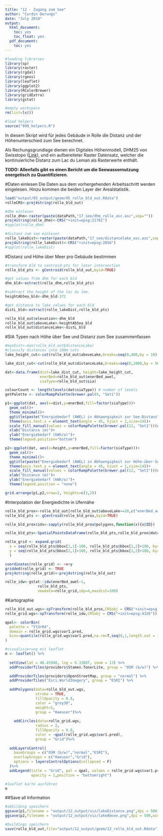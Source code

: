 ```yaml
---
title: "12 - Zugang zum See"
author: "Curdin Derungs"
date: "July 2018"
output:
  html_document:
    toc: yes
    toc_float: yes
  pdf_document:
    toc: yes
---
```


```r

#loading libraries
library(sp)
library(raster)
library(rgdal)
library(rgeos)
library(leaflet)
library(ggplot2)
library(RColorBrewer)
library(gridExtra)
library(gstat)

#empty workspace
rm(list=ls())

#load helpers
source("999_helpers.R")
```

In diesem Skript wird für jedes Gebäude in Rolle die Distanz und der Höhenunterschied zum See berechnet.  

Als Rechungsgrundlage dienen ein Digitales Höhenmodell, DHM25 von Swisstopo ([Link](https://www.swisstopo.admin.ch/de/home/products/height/dhm25.html)), und ein aufbereiteter Raster Datensatz, welcher die kontinuierliche Distanz zum Lac du Leman als Rasterwerte enthält.   

__TODO: Allenfalls gibt es einen Bericht um die Seewassernutzung energetisch zu Quantifizieren.__

#Daten einlesen
Die Daten aus dem vorhergehenden Arbeitsschritt werden eingelesen. Hinzu kommen die beiden Layer der Arealstatistik.
```r
load("output/05_output/geom/05_rolle_bld_out.Rdata")
rolleCRS<-proj4string(rolle_bld_out)

#dhm einlesen
rolle_dhm<-raster(paste(dataPath,"17_see/dhm_rolle_asc.asc",sep=""))
proj4string(rolle_dhm)<-CRS("+init=epsg:21781")
#spplot(rolle_dhm)

#distanz zum see einlesen
rolle_lakeDist<-raster(paste(dataPath,"17_see/distancelake_asc.asc",sep=""))
proj4string(rolle_lakeDist)<-CRS("+init=epsg:2056")
#spplot(rolle_lakeDist)
```

#Distanz und Höhe über Meer pro Gebäude bestimmen
```r
#transform bld to centroid-pts for later intersection
rolle_bld_pts <- gCentroid(rolle_bld_out,byid=TRUE)

#get values from dhm for each bld
dhm_bld<-extract(rolle_dhm,rolle_bld_pts)

#subtract the height of the lac du lem.
heightAbSea_bld<-dhm_bld-372

#get distance to lake values for each bld
distL_bld<-extract(rolle_lakeDist,rolle_bld_pts)

rolle_bld_out$elevation<-dhm_bld
rolle_bld_out$aboveLake<-heightAbSea_bld
rolle_bld_out$distanceLake<-distL_bld
```


#SIA Typen nach Höhe über See und Distanz zum See zusammenfassen
```r
#maxDist<-max(rolle_bld_out$distanceLake)
#classify distances into 100m cuts
lake_height_cut<-cut(rolle_bld_out$aboveLake,breaks=seq(0,400,by = 10),labels=paste(seq(0,390,by = 10),seq(10,400,by = 10),sep="-"))

lake_dist_cut<-cut(rolle_bld_out$distanceLake,breaks=seq(0,2000,by = 50),labels=paste(seq(0,1950,by = 50),seq(50,2000,by = 50),sep="-"))

dat<-data.frame(dist=lake_dist_cut, height=lake_height_cut,
                enerBed=rolle_bld_out$enerBed_awel,
                siaType=rolle_bld_out$sia)

colourCount <- length(levels(dat$siaType)) # number of levels
getPalette <- colorRampPalette(brewer.pal(9, "Set1"))

p1<-ggplot(dat, aes(x=dist,y=enerBed,fill=factor(siaType)))+
  geom_col()+
  theme_minimal()+
  ggtitle(paste("Energiebedarf (AWEL) in Abhaengigkeit zur See-Distanz",sep=""))+
  theme(axis.text.x = element_text(angle = 45, hjust = 1,size=14))+
  scale_fill_manual(values = colorRampPalette(brewer.pal(12, "Set1"))(colourCount))+
  xlab("Distance (m)")+
  ylab("Energiebedarf (kWh/a)")+
  theme(legend.position="bottom")

p2<-ggplot(dat, aes(x=height,y=enerBed,fill=factor(siaType)))+
  geom_col()+
  theme_minimal()+
  ggtitle(paste("Energiebedarf (AWEL) in Abhaengigkeit zur Höhe-über-See",sep=""))+
  theme(axis.text.x = element_text(angle = 45, hjust = 1,size=14))+
  scale_fill_manual(values = colorRampPalette(brewer.pal(12, "Set1"))(colourCount))+
  xlab("Distance (m)")+
  ylab("Energiebedarf (kWh/a)")+
  theme(legend.position = "none")

grid.arrange(p1,p2,nrow=2, heights=c(3,2))
```

#Interpolation der Energiedichte in Ufernähe
```r
rolle_bld_prox<-rolle_bld_out[rolle_bld_out$aboveLake<=20,c("enerBed_awel")]
rolle_bld_pts <- gCentroid(rolle_bld_prox,byid=TRUE)

rolle_bld_prox$ids<-sapply(rolle_bld_prox@polygons,function(x){x@ID})

rolle_bld_pts<-SpatialPointsDataFrame(rolle_bld_pts,rolle_bld_prox@data,match.ID = "ids")

rolle_grid <- expand.grid(
  x = seq(rolle_bld_pts@bbox[1,1]-100, rolle_bld_pts@bbox[1,2]+100, by= 100),
  y = seq(rolle_bld_pts@bbox[2,1]+100, rolle_bld_pts@bbox[2,2]+100, by= 100)
  )

coordinates(rolle_grid) <- ~x+y
gridded(rolle_grid) <- TRUE
proj4string(rolle_grid)<-proj4string(rolle_bld_out)

rolle_idw<-gstat::idw(enerBed_awel~1, 
               rolle_bld_pts,
               newdata=rolle_grid,idp=4,maxdist=100)

```

#Kartographie
```r
rolle_bld_out.wgs<-spTransform(rolle_bld_prox,CRSobj = CRS("+init=epsg:4326"))
rolle_grid.wgs<-spTransform(rolle_idw,CRSobj = CRS("+init=epsg:4326"))

qpal<- colorBin(
  palette = "YlOrRd",
  domain = rolle_grid.wgs$var1.pred,
  bins=quantile(rolle_grid.wgs$var1.pred,na.rm=T,seq(0,1,length.out = 10))
)

#visualisierung mit leaflet
m <- leaflet() %>%
  
  setView(lat = 46.45940, lng = 6.33887, zoom = 13) %>%
  addProviderTiles(providers$Stamen.TonerLite, group = "OSM (b/w)") %>%

  addProviderTiles(providers$OpenStreetMap, group = "normal") %>%
  addProviderTiles("Esri.WorldImagery", group = "ESRI") %>%
  
  addPolygons(data=rolle_bld_out.wgs,
              stroke = TRUE,
              fillOpacity = 0.8, 
              color = "grey30",
              weight=1,
              group = "Haeuser")%>%
  
    addCircles(data=rolle_grid.wgs,
              radius = 2,
              fillOpacity = 0.8, 
              color = ~qpal(rolle_grid.wgs$var1.pred),
              group = "Grid")%>%
  
  addLayersControl(
    baseGroups = c("OSM (b/w)","normal","ESRI"),
    overlayGroups = c("Haeuser","Grid"),
    options = layersControlOptions(collapsed = F)
  )%>%
  addLegend(title = "Grid", pal = qpal, values = rolle_grid.wgs$var1.pred, 
            opacity = 1,position = "bottomright")

#leaflet karte ausführen
m
```


##Save all Information
```r
#abbildung speichern
ggsave(p1,filename = "output/12_output/viz/lakeDistance.png",dpi = 500,width = 15,height = 8)
ggsave(p2,filename = "output/12_output/viz/lakeAbove.png",dpi = 500,width = 15,height = 8)

#buildings speichern
save(rolle_bld_out,file="output/12_output/geom/12_rolle_bld_out.Rdata")
```